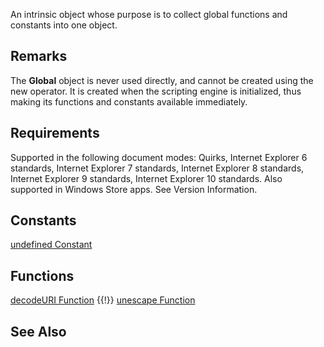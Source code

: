 An intrinsic object whose purpose is to collect global functions and constants into one object.


==Remarks==
The '''Global''' object is never used directly, and cannot be created using the new operator. It is created when the scripting engine is initialized, thus making its functions and constants available immediately.


==Requirements==
Supported in the following document modes: Quirks, Internet Explorer 6 standards, Internet Explorer 7 standards, Internet Explorer 8 standards, Internet Explorer 9 standards, Internet Explorer 10 standards. Also supported in Windows Store apps. See Version Information.


==Constants==
[[Objects/Global/Infinity Constant|undefined Constant]]


==Functions==
[[Objects/Global/decodeURI|decodeURI Function]] {{!}} [[Objects/Global/decodeURIComponent Function|unescape Function]]


==See Also==

              
